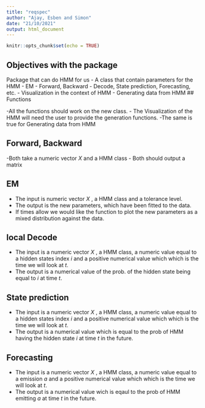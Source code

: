 ```yaml
---
title: "reqspec"
author: "Ajay, Esben and Simon"
date: "21/10/2021"
output: html_document
---
```


```r
knitr::opts_chunk$set(echo = TRUE)
```

## Objectives with the package

Package that can do HMM for us
- A class that contain parameters for the HMM
- EM
- Forward, Backward
- Decode, State prediction, Forecasting, etc.
- Visualization in the context of HMM
- Generating data from HMM
## Functions

-All the functions should work on the new class. 
- The Visualization of the HMM will need the user to provide the generation functions. 
-The same is true for Generating data from HMM

##  Forward, Backward
-Both take a numeric vector $X$ and a HMM class
- Both should output a matrix

## EM 
- The input is numeric vector $X$ , a HMM class and a tolerance level. 
- The output is the new parameters, which have been fitted to the data. 
- If times allow we would like the function to plot the new parameters as a mixed distribution against the data. 

##  local Decode
- The input is a numeric vector $X$ , a HMM class, a numeric value equal to a hidden states index $i$ and a positive numerical value which which is the time we will look at $t$. 
- The output is a numerical value of the prob. of the hidden state being equal to $i$ at time $t$. 

## State prediction
- The input is a numeric vector $X$ , a HMM class, a numeric value equal to a hidden states index $i$ and a positive numerical value which which is the time we will look at $t$. 
- The output is a numerical value which is equal to the prob of HMM having the hidden state $i$ at time $t$ in the future. 


## Forecasting
- The input is a numeric vector $X$ , a HMM class, a numeric value equal to a emission $a$ and a positive numerical value which which is the time we will look at $t$. 
- The output is a numerical value wich is eqaul to the prob of HMM emitting $a$ at time $t$ in the future. 
